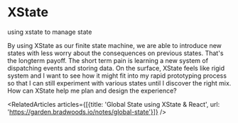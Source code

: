 
<Meta title="menu/missions/xstate" />

# XState

<Subtitle>using xstate to manage state</Subtitle>

<Paragraph>
By using XState as our finite state machine, we are able to introduce new states with less worry about the consequences on previous states. That's the longterm payoff. The short term pain is learning a new system of dispatching events and storing data.
</Paragraph>

<Paragraph>
 On the surface, XState feels like rigid system and I want to see how it might fit into my rapid prototyping process so that I can still experiment with various states until I discover the right mix. How can XState help me plan and design the experience? 
</Paragraph>


<RelatedArticles articles={[{title: 'Global State using XState & React', url: 'https://garden.bradwoods.io/notes/global-state'}]} />